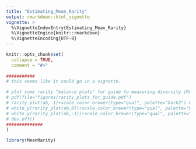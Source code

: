 ```yaml
---
title: "Estimating_Mean_Rarity"
output: rmarkdown::html_vignette
vignette: >
  %\VignetteIndexEntry{Estimating_Mean_Rarity}
  %\VignetteEngine{knitr::rmarkdown}
  %\VignetteEncoding{UTF-8}
---
```


```r
knitr::opts_chunk$set(
  collapse = TRUE,
  comment = "#>"
  
###########
# this seems like it could go in a vignette.

# plot some rarity "balance plots" for guide to measuring diversity (Roswell et al. 2020 Oikos....)
# pdf(file="figures/rarity_plots_for_guide.pdf")
# rarity_plot(ab, 1)+scale_color_brewer(type="qual", palette="Dark2") #also changed base_size to 30 or maybe 32 and doubled point size.
# white_y(rarity_plot(ab,0))+scale_color_brewer(type="qual", palette="Dark2")
# white_y(rarity_plot(ab,-1))+scale_color_brewer(type="qual", palette="Dark2")
# dev.off()
##############
)
```

```r
library(MeanRarity)
```

